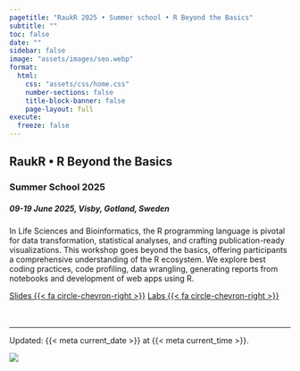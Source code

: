 ```yaml
---
pagetitle: "RaukR 2025 • Summer school • R Beyond the Basics"
subtitle: ""
toc: false
date: ""
sidebar: false
image: "assets/images/seo.webp"
format:
  html:
    css: "assets/css/home.css"
    number-sections: false
    title-block-banner: false
    page-layout: full
execute:
  freeze: false
---
```


::: {.home-container}
::: {.home-grid-parent}
::: {.home-grid-child-left}

## [RaukR • R Beyond the Basics]{.large}
### Summer School 2025
:::{style="margin-bottom:1em;"}
##### 09-19 June 2025, Visby, Gotland, Sweden
:::

In Life Sciences and Bioinformatics, the R programming language is pivotal for data transformation, statistical analyses, and crafting publication-ready visualizations. This workshop goes beyond the basics, offering participants a comprehensive understanding of the R ecosystem. We explore best coding practices, code profiling, data wrangling, generating reports from notebooks and development of web apps using R.

[[Slides {{< fa circle-chevron-right >}}]{.btn .btn-sm .btn-primary}](slides/index.html) [[Labs {{< fa circle-chevron-right >}}]{.btn .btn-sm .btn-primary}](labs/index.html) 

![](assets/logos/raukr.svg){height="1.2em" style="margin-bottom:-3px;"} &nbsp; ![](assets/logos/nbis-scilifelab.svg){height="1.1em"}

---

::: small
Updated: {{< meta current_date >}} at {{< meta current_time >}}.
:::

:::
:::{.home-grid-child-right}

![](assets/images/hero.webp){.nolightbox}

:::
:::
:::
